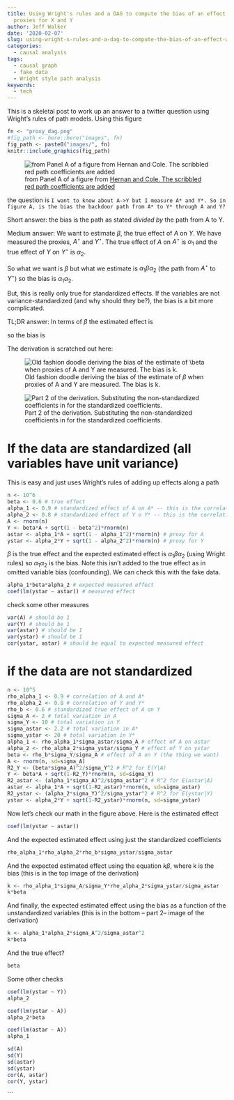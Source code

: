 ```yaml
---
title: Using Wright's rules and a DAG to compute the bias of an effect when we measure
  proxies for X and Y
author: Jeff Walker
date: '2020-02-07'
slug: using-wright-s-rules-and-a-dag-to-compute-the-bias-of-an-effect-when-we-measure-proxies-for-x-and-y
categories:
  - causal analysis
tags:
  - causal graph
  - fake data
  - Wright style path analysis
keywords:
  - tech
---
```


This is a skeletal post to work up an answer to a twitter question using Wright's rules of path models. Using this figure

```r
fn <- "proxy_dag.png"
#fig_path <- here::here("images", fn)
fig_path <- paste0("images/", fn)
knitr::include_graphics(fig_path)
```

![from Panel A of a figure from [Hernan and Cole. The scribbled red path coefficients are added](https://academic.oup.com/aje/article/170/8/959/145135)](/post/2020-02-07-using-wright-s-rules-and-a-dag-to-compute-the-bias-of-an-effect-when-we-measure-proxies-for-x-and-y_files/dag_of_proxy.png)

the question is `I want to know about A->Y but I measure A* and Y*. So in figure A, is the bias the backdoor path from A* to Y* through A and Y?`

Short answer: the bias is the path as stated *divided by* the path from A to Y.

Medium answer: We want to estimate $\beta$, the true effect of $A$ on $Y$. We have measured the proxies, $A^\star$ and $Y^\star$. The true effect of $A$ on $A^\star$ is $\alpha_1$ and the true effect of $Y$ on $Y^\star$ is $\alpha_2$. 

So what we want is $\beta$ but what we estimate is $\alpha_1 \beta \alpha_2$ (the path from $A^\star$ to $Y^\star$) so the bias is $\alpha_1 \alpha_2$.

But, this is really only true for standardized effects. If the variables are not variance-standardized (and why should they be?), the bias is a bit more complicated.

TL;DR answer: In terms of $\beta$ the estimated effect is

\begin{equation}
\alpha_1 \alpha_2 \frac{\sigma_A^2}{\sigma_{A^\star}^2} \beta
\end{equation}

so the bias is

\begin{equation}
k = \alpha_1 \alpha_2 \frac{\sigma_A^2}{\sigma_{A^\star}^2}
\end{equation}

The derivation is scratched out here:

![Old fashion doodle deriving the bias of the estimate of $\beta$ when proxies of A and Y are measured. The bias is k.](/post/2020-02-07-using-wright-s-rules-and-a-dag-to-compute-the-bias-of-an-effect-when-we-measure-proxies-for-x-and-y_files/dag of proxy derivation.png)

![Part 2 of the derivation. Substituting the non-standardized coefficients in for the standardized coefficients.](/post/2020-02-07-using-wright-s-rules-and-a-dag-to-compute-the-bias-of-an-effect-when-we-measure-proxies-for-x-and-y_files/dag of proxy derivation part 2.png)

# If the data are standardized (all variables have unit variance)
This is easy and just uses Wright's rules of adding up effects along a path

```r
n <- 10^6
beta <- 0.6 # true effect
alpha_1 <- 0.9 # standardized effect of A on A* -- this is the correlation of A with proxy
alpha_2 <- 0.8 # standardized effect of Y o Y* -- this is the correlation of Y with proxy
A <- rnorm(n)
Y <- beta*A + sqrt(1 - beta^2)*rnorm(n)
astar <- alpha_1*A + sqrt(1 - alpha_1^2)*rnorm(n) # proxy for A
ystar <- alpha_2*Y + sqrt(1 - alpha_2^2)*rnorm(n) # proxy for Y
```

$\beta$ is the true effect and the expected estimated effect is $\alpha_1 \beta \alpha_2$ (using Wright rules) so $\alpha_1 \alpha_2$ is the bias. Note this isn't added to the true effect as in omitted variable bias (confounding). We can check this with the fake data.

```r
alpha_1*beta*alpha_2 # expected measured effect
coef(lm(ystar ~ astar)) # measured effect
```

check some other measures

```r
var(A) # should be 1
var(Y) # should be 1
var(astar) # should be 1
var(ystar) # should be 1
cor(ystar, astar) # should be equal to expected measured effect


```

# if the data are not standardized

```r
n <- 10^5
rho_alpha_1 <- 0.9 # correlation of A and A*
rho_alpha_2 <- 0.8 # correlation of Y and Y*
rho_b <- 0.6 # standardized true effect of A on Y
sigma_A <- 2 # total variation in A
sigma_Y <- 10 # total variation in Y
sigma_astar <- 2.2 # total variation in A*
sigma_ystar <- 20 # total variation in Y* 
alpha_1 <- rho_alpha_1*sigma_astar/sigma_A # effect of A on astar
alpha_2 <- rho_alpha_2*sigma_ystar/sigma_Y # effect of Y on ystar
beta <- rho_b*sigma_Y/sigma_A # effect of A on Y (the thing we want)
A <- rnorm(n, sd=sigma_A)
R2_Y <- (beta*sigma_A)^2/sigma_Y^2 # R^2 for E(Y|A)
Y <- beta*A + sqrt(1-R2_Y)*rnorm(n, sd=sigma_Y)
R2_astar <- (alpha_1*sigma_A)^2/sigma_astar^2 # R^2 for E(astar|A)
astar <- alpha_1*A + sqrt(1-R2_astar)*rnorm(n, sd=sigma_astar)
R2_ystar <- (alpha_2*sigma_Y)^2/sigma_ystar^2 # R^2 for E(ystar|Y)
ystar <- alpha_2*Y + sqrt(1-R2_ystar)*rnorm(n, sd=sigma_ystar)
```

Now let's check our math in the figure above. Here is the estimated effect

```r
coef(lm(ystar ~ astar))
```

And the expected estimated effect using just the standardized coefficients

```r
rho_alpha_1*rho_alpha_2*rho_b*sigma_ystar/sigma_astar
```

And the expected estimated effect using the equation $k \beta$, where k is the bias (this is in the top image of the derivation)
```r
k <- rho_alpha_1*sigma_A/sigma_Y*rho_alpha_2*sigma_ystar/sigma_astar
k*beta
```

And finally, the expected estimated effect using the bias as a function of the unstandardized variables (this is in the bottom -- part 2-- image of the derivation)

```r
k <- alpha_1*alpha_2*sigma_A^2/sigma_astar^2
k*beta
```

And the true effect?

```r
beta
```

Some other checks
```r
coef(lm(ystar ~ Y))
alpha_2
```

```r
coef(lm(ystar ~ A))
alpha_2*beta
```

```r
coef(lm(astar ~ A))
alpha_1
```


```r
sd(A)
sd(Y)
sd(astar)
sd(ystar)
cor(A, astar)
cor(Y, ystar)
```


```

